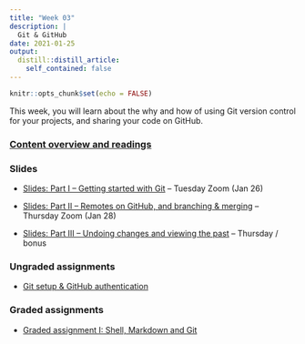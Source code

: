 ```yaml
---
title: "Week 03"
description: |
  Git & GitHub
date: 2021-01-25
output:
  distill::distill_article:
    self_contained: false
---
```


```r
knitr::opts_chunk$set(echo = FALSE)
```

This week, you will learn about the why and how of using Git version control for
your projects, and sharing your code on GitHub.

### [Content overview and readings](../../w03_readings.html)

### Slides

- [Slides: Part I -- Getting started with Git](slides/03-1_git.html) -- Tuesday Zoom (Jan 26)

- [Slides: Part II -- Remotes on GitHub, and branching & merging](slides/03-2_git.html) -- Thursday Zoom (Jan 28)

- [Slides: Part III -- Undoing changes and viewing the past](slides/03-3_git.html) -- Thursday / bonus

### Ungraded assignments

- [Git setup & GitHub authentication](../../w03_UA_git-setup.html)

### Graded assignments

- [Graded assignment I: Shell, Markdown and Git](../../w03_GA_git.html)
